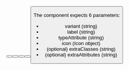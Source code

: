 

<Playground playgroundLink="/storybook/eu/index.html?selectedKind=Button&selectedStory=primary&stories=0">
  <Button
    variant="primary"
    label={demoContentPrimary.label}
    typeAttribute="submit"
    icon={demoContentPrimary.icon}
  />
</Playground>

<Playground playgroundLink="/storybook/eu/index.html?selectedKind=Button&selectedStory=secondary&stories=0">
  <Button
    variant="secondary"
    label={demoContentSecondary.label}
    typeAttribute="button"
    icon={demoContentSecondary.icon}
  />
</Playground>

<Playground playgroundLink="/storybook/eu/index.html?selectedKind=Button&selectedStory=call to action&stories=0">
  <Button
    variant="call"
    label={demoContentCall.label}
    typeAttribute="submit"
    icon={demoContentCall.icon}
  />
</Playground>

<Playground playgroundLink="/storybook/eu/index.html?selectedKind=Button&selectedStory=ghost&stories=0">
  <Button
    variant="ghost"
    label={demoContentGhost.label}
    typeAttribute="button"
    icon={demoContentGhost.icon}
  />
</Playground>

<Playground playgroundLink="/storybook/eu/index.html?selectedKind=Button&selectedStory=search&stories=0">
  <Button
    variant="search"
    label={demoContentSearch.label}
    typeAttribute="submit"
    icon={demoContentSearch.icon}
  />
</Playground>

The component expects 6 parameters:

- variant (string)
- label (string)
- typeAttribute (string)
- icon (Icon object)
- (optional) extraClasses (string)
- (optional) extraAttributes (string)
